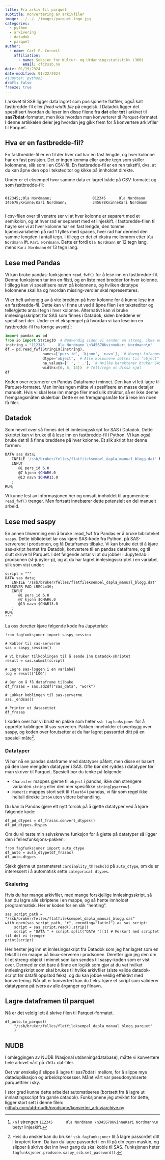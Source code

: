 ```yaml
---
title: Fra arkiv til parquet
subtitle: Konvertering av arkivfiler
image: ../../../images/parquet-logo.jpg
categories:
  - python
  - arkivering
  - datadok
  - parquet
author:
  - name: Carl F. Corneil
    affiliation:
      - name: Seksjon for Kultur- og Utdanningsstatistikk (360)
        email: cfc@ssb.no
date: 01/19/2024
date-modified: 01/22/2024
#jupyter: python3
draft: false
freeze: true
---
```


I arkivet til SSB ligger data lagret som posisjonerte flatfiler, også kalt fastbredde-fil eller *fixed width file* på engelsk. I Datadok ligger det spesifisert hvordan du leser inn disse filene fra **dat** eller **txt** i arkivet til **sas7bdat**-formatet, men ikke hvordan man konverterer til Parquet-formatet. I denne artikkelen deler jeg hvordan jeg gikk frem for å konvertere arkivfiler til Parquet. 

## Hva er en fastbredde-fil?

En fastbredde-fil er en fil der hver rad har en fast lengde, og hver kolonne har en fast posisjon. Det er ingen komma eller andre tegn som skiller kolonnene, slik som i en CSV-fil. En fastbredde-fil er en ren tekstfil, dvs. at du kan åpne den opp i teksteditor og kikke på innholdet direkte.

Under er et eksempel hvor samme data er lagret både på CSV-formatet og som fastbredde-fil:

:::: {.columns}

::: {.column width="47.5%"}
```.python
012345;;Ola Nordmann;
345678;Kvinne;Kari Nordmann;
```
:::

::: {.column width="5%"}
<!-- empty column to create gap -->
:::

::: {.column width="47.5%"}
```.python
012345      Ola Nordmann 
345678KvinneKari Nordmann
```
:::

::::

I csv-filen over til venstre ser vi at hver kolonne er separert med et semikolon, og at hver rad er separert med et linjeskift. I fastbredde-filen til høyre ser vi at hver kolonne har en fast lengde, den tomme kjønnsvariabelen på rad 1 fylles med spaces, hver rad har dermed den samme lengden i antall tegn. I tillegg er det et ekstra mellomrom etter `Ola Nordmann` ift. `Kari Nordmann`. Dette er fordi `Ola Nordmann` er 12 tegn lang, mens `Kari Nordmann` er 13 tegn lang.



## Lese med Pandas

Vi kan bruke pandas-funksjonen `read_fwf()` for å lese inn en fastbredde-fil. Denne funksjonen tar inn en filsti, og en liste med bredder for hver kolonne. I tillegg kan vi spesifisere navn på kolonnene, og hvilken datatype kolonnene skal ha og hvordan missing-verdier skal representeres. 

Vi er helt avhengig av å vite bredden på hver kolonne for å kunne lese inn en fastbredde-fil. Dette kan vi finne ut ved å åpne filen i en teksteditor og telle/gjette antall tegn i hver kolonne. Alternativt kan vi bruke innlesingsskriptet for SAS som finnes i Datadok, siden breddene er spesifisert der. Under er et ekspempel på hvordan vi kan lese inn en fastbredde-fil fra forrige avsnitt^[`/n` i strengen `112345      Ola Nordmann \n345678KvinneKari Nordmann\n` betyr linjeskift.]:

```python
import pandas as pd
from io import StringIO  # Nødvendig siden vi sender en streng, ikke en filsti til .read_fwf
instring = "112345      Ola Nordmann \n345678KvinneKari Nordmann\n"
df = pd.read_fwf(StringIO(instring),
                 names=['pers_id', 'kjonn', 'navn'],  # Navngi kolonner
                 dtype='object',  # Alle kolonnene settes til "object"
                 na_values=['.', ' .'],  # Hvilke karakterer bruker SAS for tom verdi?
                 widths=[6, 6, 13])  # Tell/regn ut dissa sjøl
df
```


Koden over returnerer en Pandas Dataframe i minnet. Den kan vi lett lagre til Parquet-formatet. Men innlesingen måtte vi spesifisere en masse detaljer manuelt. Hvis vi skal lese inn mange filer med ulik struktur, så er ikke denne fremgangsmåten skalerbar. Dette er en fremgangsmåte for å lese inn noen få filer. 

## Datadok

Som nevnt over så finnes det et innlesingsskript for SAS i Datadok. Dette skriptet kan vi bruke til å lese inn en fastbredde-fil i Python. Vi kan også bruke det til å finne breddene på hver kolonne. Et slik skript har denne formen:

```.bash
DATA sas_data;
   INFILE '/ssb/bruker/felles/flatfileksempel_dapla_manual_blogg.dat' MISSOVER PAD LRECL=36;
   INPUT
      @1 pers_id 6.0
      @7 kjonn $CHAR6.0
      @13 navn $CHAR13.0
   ;
RUN;
```
Vi kunne lest av informasjonen her og omsatt innholdet til argumentene `read_fwf()` trenger. Men fortsatt innebærer dette potensielt en del manuelt arbeid. 

## Lese med saspy

En annen tilnærming enn å bruke .read_fwf fra Pandas er å bruke biblioteket `saspy`. Dette biblioteket lar oss kjøre SAS-kode fra Python, på SAS-serverene i prodsonen, og få Dataframes tilbake. Vi kan bruke det til å kjøre sas-skript hentet fra Datadok, konvertere til en pandas dataframe, og til slutt skrive til Parquet. I det følgende antar vi at du jobber i Jupyterlab i prodsonen (sl-jupyter-p), og at du har lagret innlesingsskriptet i en variabel, slik som vist under: 

```.python
script = """
DATA sas_data;
   INFILE '/ssb/bruker/felles/flatfileksempel_dapla_manual_blogg.dat' MISSOVER PAD LRECL=36;
   INPUT
      @1 pers_id 6.0
      @7 kjonn $CHAR6.0
      @13 navn $CHAR13.0
   ;
RUN;
"""
```

La oss deretter kjøre følgende kode fra Jupyterlab:

```.python
from fagfunksjoner import saspy_session

# Kobler til sas-serverne
sas = saspy_session()

# Vi bruker tilkoblingen til å sende inn Datadok-skriptet
result = sas.submit(script)

# Lagre sas-loggen i en variabel
log = result["LOG"]

# Ber om å få dataframe tilbake
df_frasas = sas.sd2df("sas_data", "work")

# Lukker koblingen til sas-serverne
sas._endsas()

# Printer ut datasettet
df_frasas
```

I koden over har vi brukt en pakke som heter `ssb-fagfunksjoner` for å opprette koblingen til sas-serveren. Pakken inneholder et overbygg over saspy, og koden over forutsetter at du har lagret passordet ditt på en spesiell måte^[Hvis du ønsker kan du bruker `ssb-fagfunksjoner` til å lagre passordet ditt i kryptert form. Da kan du lagre passordet i en fil på din egen maskin, og slipper å skrive det inn hver gang du skal koble til SAS. Funksjonen heter `fagfunksjoner.prodsone.saspy_ssb.set_password()`.].

### Datatyper

Vi har nå en pandas dataframe med datatyper påført, men disse er basert på den lave mengden datatyper i SAS. Ofte bør det ryddes i datatyper før man skriver til Parquet. Spesielt bør du tenke på følgende:

- `Character` mappes gjerne til `object` i pandas, ikke den strengere varianten `string` eller den mer spesifikke `string[pyarrow]`. 
- `Numeric` mappes stort sett til `float64` i pandas, vi får som regel ikke heltall direkte `Int64` uten videre behandling. 

Du kan la Pandas gjøre ett nytt forsøk på å gjette datatyper ved å kjøre følgende kode:

```.python
df_pd_dtypes = df_frasas.convert_dtypes()
df_pd_dtypes.dtypes
```

Om du vil teste min selvskrevne funksjon for å gjette på datatyper så ligger den i fellesfunksjons-pakken:

```.python
from fagfunksjoner import auto_dtype
df_auto = auto_dtype(df_frasas)
df_auto.dtypes
```

Sjekk gjerne ut parameteret `cardinality_threshold` på `auto_dtype`, om du er interessert i å automatisk sette `categorical dtypes`.

### Skalering

Hvis du har mange arkivfiler, med mange forskjellige innlesingsskript, så kan du lagre alle skriptene i en mappe, og så hente innholdet programmatisk. Her er koden for én slik "henting".

```.python
sas_script_path = "/ssb/bruker/felles/flatfileksempel_dapla_manual_blogg.sas"
with open(sas_script_path, "r", encoding="latin1") as sas_script:
    script = sas_script.read().strip()
    script = "DATA " + script.split("DATA ")[1] # Forkort ned scriptet til det vi trenger
print(script)
```
Her henter jeg inn et innlesingsskript fra Datadok som jeg har lagret som en tekstfil i en mappe på linux-serveren i prodsonen. Deretter gjør jeg den om til et streng-objekt i minnet som kan sendes til saspy-koden som er vist over. Dermed er det bare å finne en logikk som gjør at du vet hvilket innlesingskript som skal brukes til hvilke arkivfiler (siste valide datadok-script før datafil oppstod feks), og du kan jobbe veldig effektivt med konvertering. Når alt er konvertert kan du f.eks. kjøre et script som validerer datatypene på tvers av alle årganger og filnavn. 

## Lagre dataframen til parquet

Nå er det veldig lett å skrive filen til Parquet-formatet. 

```.python
df_auto.to_parquet(
    "/ssb/bruker/felles/flatfileksempel_dapla_manual_blogg.parquet"
    )
```

## NUDB

I omleggingen av NUDB (Nasjonal utdanningsdatabase), måtte vi konvertere hele arkivet vårt på 750+ dat-filer.

Det var ønskelig å slippe å lagre til sas7bdat i mellom, for å slippe mye dataduplikasjon og arbeidsprosesser. Målet vårt var pseudonymiserte parquetfiler i sky.

I stor grad kunne dette arbeidet automatiseres (bortsett fra å lagre ut innlastingsscript fra gamle datadok). Funksjonene jeg utviklet for dette, ligger stort sett i denne filen:  
[github.com/utd-nudb/prodsone/konverter_arkiv/archive.py](https://github.com/statisticsnorway/utd-nudb/blob/main/prodsone/konverter_arkiv/archive.py)
